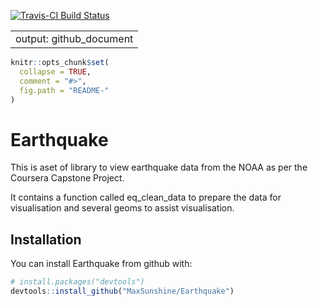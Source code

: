 [![Travis-CI Build Status](https://travis-ci.org/MaxSunshine/Earthquake.svg?branch=master)](https://travis-ci.org/MaxSunshine/Earthquake)

---
output: github_document
---

<!-- README.md is generated from README.Rmd. Please edit that file -->

```r
knitr::opts_chunk$set(
  collapse = TRUE,
  comment = "#>",
  fig.path = "README-"
)
```


# Earthquake

This is aset of library to view earthquake data from the NOAA as per the Coursera Capstone Project.

It contains a function called eq_clean_data to prepare the data for visualisation and several geoms to assist visualisation.

## Installation

You can install Earthquake from github with:

```r
# install.packages("devtools")
devtools::install_github("MaxSunshine/Earthquake")
```


